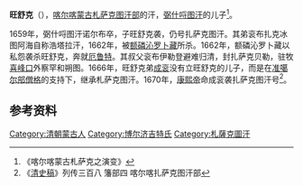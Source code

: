'''旺舒克'''（{{bd|？||1662年||}}），[[喀尔喀|喀尔喀]][[鞑靼_(蒙古)|蒙古]][[札萨克图汗部|札萨克图汗部]]的汗，[[弼什哷图汗|弼什哷图汗]]的儿子<ref>《喀尔喀蒙古札萨克之演变》</ref>。

1659年，弼什哷图汗诺尔布卒，子旺舒克袭，仍号扎萨克图汗。其弟衮布扎克冰图阿海自称浩塔拉汗，1662年，被[[额磷沁罗卜藏|额磷沁罗卜藏]]所杀。1662年，额磷沁罗卜藏以私怨袭杀旺舒克，奔就[[厄鲁特|厄鲁特]]。其叔父衮布伊勒登避难归清，封扎萨克贝勒，驻牧[[喜峰口|喜峰口]]外察罕和朔图。1666年，旺舒克弟[[成衮|成衮]]没有立旺舒克的儿子，而是在[[准噶尔部|准噶尔部]][[僧格|僧格]]的支持下，继承札萨克图汗。1670年，[[康熙帝|康熙帝]]命成衮袭扎萨克图汗号<ref>《[[清史稿|清史稿]]》列传三百八 籓部四 喀尔喀扎萨克图汗部</ref>。
==参考资料==

[[Category:清朝蒙古人|Category:清朝蒙古人]]
[[Category:博尔济吉特氏|Category:博尔济吉特氏]]
[[Category:札薩克圖汗|Category:札薩克圖汗]]